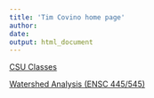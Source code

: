 ```yaml
---
title: 'Tim Covino home page'
author: 
date: 
output: html_document
---
```


[CSU Classes](hydrology/index.html){target="_blank"}

[Watershed Analysis (ENSC 445/545)](watershed_analysis/index.html){target="_blank"}
